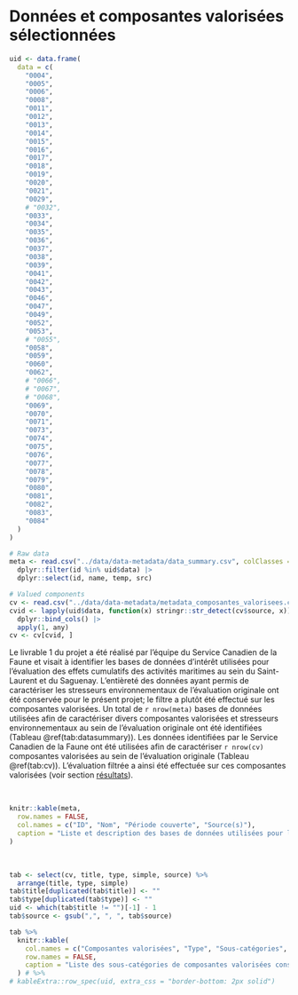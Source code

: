 # Données et composantes valorisées sélectionnées 

```r
uid <- data.frame(
  data = c(
    "0004",
    "0005",
    "0006",
    "0008",
    "0011",
    "0012",
    "0013",
    "0014",
    "0015",
    "0016",
    "0017",
    "0018",
    "0019",
    "0020",
    "0021",
    "0029",
    # "0032",
    "0033",
    "0034",
    "0035",
    "0036",
    "0037",
    "0038",
    "0039",
    "0041",
    "0042",
    "0043",
    "0046",
    "0047",
    "0049",
    "0052",
    "0053",
    # "0055",
    "0058",
    "0059",
    "0060",
    "0062",
    # "0066",
    # "0067",
    # "0068",
    "0069",
    "0070",
    "0071",
    "0073",
    "0074",
    "0075",
    "0076",
    "0077",
    "0078",
    "0079",
    "0080",
    "0081",
    "0082",
    "0083",
    "0084"
  )
)

# Raw data
meta <- read.csv("../data/data-metadata/data_summary.csv", colClasses = c("id" = "character")) |>
  dplyr::filter(id %in% uid$data) |>
  dplyr::select(id, name, temp, src)

# Valued components
cv <- read.csv("../data/data-metadata/metadata_composantes_valorisees.csv")
cvid <- lapply(uid$data, function(x) stringr::str_detect(cv$source, x)) |>
  dplyr::bind_cols() |>
  apply(1, any)
cv <- cv[cvid, ]
```

Le livrable 1 du projet a été réalisé par l'équipe du Service Canadien de la Faune et visait à identifier les bases de données d'intérêt utilisées pour l'évaluation des effets cumulatifs des activités maritimes au sein du Saint-Laurent et du Saguenay. L'entièreté des données ayant permis de caractériser les stresseurs environnementaux de l'évaluation originale ont été conservée pour le présent projet; le filtre a plutôt été effectué sur les composantes valorisées. Un total de `r nrow(meta)` bases de données utilisées afin de caractériser divers composantes valorisées et stresseurs environnementaux au sein de l'évaluation originale ont été identifiées (Tableau \@ref(tab:datasummary)). Les données identifiées par le Service Canadien de la Faune ont été utilisées afin de caractériser `r nrow(cv)` composantes valorisées au sein de l'évaluation originale (Tableau \@ref(tab:cv)). L'évaluation filtrée a ainsi été effectuée sur ces composantes valorisées (voir section [résultats](#resultats)).

<br>

```r
knitr::kable(meta,
  row.names = FALSE,
  col.names = c("ID", "Nom", "Période couverte", "Source(s)"),
  caption = "Liste et description des bases de données utilisées pour l'évaluation des effets cumulatifs des activités maritimes au sein du Saint-Laurent et du Saguenay et identifiées pertinentes pour le Service Canadien de la Faune. Les bases de données qui ont été considérées pour l'évaluation originale sont identifiées par un identifiant unique utilisé au sein du [rapport](https://effetscumulatifsnavigation.github.io/Rapport/) et du [compendium de recherche](https://github.com/EffetsCumulatifsNavigation/ceanav)."
)
```


<br>

```r
tab <- select(cv, title, type, simple, source) %>%
  arrange(title, type, simple)
tab$title[duplicated(tab$title)] <- ""
tab$type[duplicated(tab$type)] <- ""
uid <- which(tab$title != "")[-1] - 1
tab$source <- gsub(",", ", ", tab$source)

tab %>%
  knitr::kable(
    col.names = c("Composantes valorisées", "Type", "Sous-catégories", "Source"),
    row.names = FALSE,
    caption = "Liste des sous-catégories de composantes valorisées considérées pour l'évaluation des effets cumulatifs des activités maritimes dans le Saint-Laurent et le Saguenay et identifiées pertinentes pour le Service Canadien de la Faune. Consultez le tableau \\@ref(tab:datasummary) pour plus de détails sur les sources de données."
  ) # %>%
# kableExtra::row_spec(uid, extra_css = "border-bottom: 2px solid")
```

